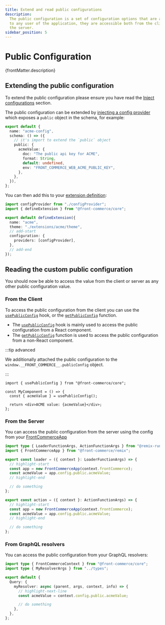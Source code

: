 ```yaml
---
title: Extend and read public configurations
description:
  The public configuration is a set of configuration options that are available
  to any user of the application, they are accessible both from the client and
  the server.
sidebar_position: 5
---
```


# Public Configuration

<p>{frontMatter.description}</p>

## Extending the public configuration

To extend the public configuration please ensure you have read the
[Inject configurations](/docs/3.x/guides/configuration) section.

The public configuration can be extended by
[injecting a config provider](/docs/3.x/guides/configuration) which exposes a
`public` object in the schema, for example:

```ts title="./my-extensions/acme-extension/configProvider.ts"
export default {
  name: "acme-config",
  schema: () => ({
    // it's import to extend the `public` object
    public: {
      acmeValue: {
        doc: "The public api key for ACME",
        format: String,
        default: undefined,
        env: "FRONT_COMMERCE_WEB_ACME_PUBLIC_KEY",
      },
    },
  }),
};
```

You can then add this to your
[extension definition](/docs/3.x/api-reference/front-commerce-core/defineExtension):

```ts title="./my-extensions/acme-extension/index.ts"
import configProvider from "./configProvider";
import { defineExtension } from "@front-commerce/core";

export default defineExtension({
  name: "acme",
  theme: "./extensions/acme/theme",
  // add-start
  configuration: {
    providers: [configProvider],
  },
  // add-end
});
```

## Reading the custom public configuration

You should now be able to access the value from the client or server as any
other public configuration value.

### From the Client

To access the public configuration from the client you can use the
[`usePublicConfig`](/docs/3.x/api-reference/front-commerce-core/react#usepublicconfig)
hook, or the
[`getPublicConfig`](/docs/3.x/api-reference/front-commerce-core/react#getpublicconfig)
function.

- The
  [`usePublicConfig`](/docs/3.x/api-reference/front-commerce-core/react#usepublicconfig)
  hook is mainly used to access the public configuration from a React component.
- The
  [`getPublicConfig`](/docs/3.x/api-reference/front-commerce-core/react#getpublicconfig)
  function is used to access the public configuration from a non-React
  component.

:::tip advanced

We additionally attached the public configuration to the
`window.__FRONT_COMMERCE__.publicConfig` object.

:::

```tsx title="./my-extensions/acme-extension/theme/components/MyComponent.tsx"
import { usePublicConfig } from "@front-commerce/core";

const MyComponent = () => {
  const { acmeValue } = usePublicConfig();

  return <div>ACME value: {acmeValue}</div>;
};
```

### From the Server

You can access the public configuration from the server using the config from
your
[FrontCommerceApp](/docs/3.x/api-reference/front-commerce-remix/front-commerce-app#appconfig)

```ts title="./app/routes/my-route.ts"
import type { LoaderFunctionArgs, ActionFunctionArgs } from "@remix-run/node";
import { FrontCommerceApp } from "@front-commerce/remix";

export const loader = ({ context }: LoaderFunctionArgs) => {
  // highlight-start
  const app = new FrontCommerceApp(context.frontCommerce);
  const acmeValue = app.config.public.acmeValue;
  // highlight-end

  // do something
};

export const action = ({ context }: ActionFunctionArgs) => {
  // highlight-start
  const app = new FrontCommerceApp(context.frontCommerce);
  const acmeValue = app.config.public.acmeValue;
  // highlight-end

  // do something
};
```

### From GraphQL resolvers

You can access the public configuration from your GraphQL resolvers:

```ts title="./app/graphql/resolvers/my-resolver.ts"
import type { FrontCommerceContext } from "@front-commerce/core";
import type { MyResolverArgs } from "../types";

export default {
  Query: {
    myResolver: async (parent, args, context, info) => {
      // highlight-next-line
      const acmeValue = context.config.public.acmeValue;

      // do something
    },
  },
};
```

